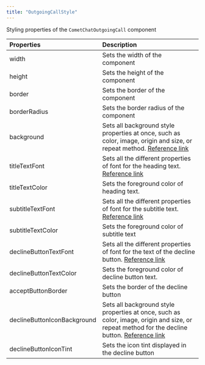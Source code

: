 ```yaml
---
title: "OutgoingCallStyle"
---
```


Styling properties of the `CometChatOutgoingCall` component

| Properties                  | Description                                                                                                                                                                                                 |
| :--------------------------- | :----------------------------------------------------------------------------------------------------------------------------------------------------------------------------------------------------------- |
| width                       | Sets the width of the component                                                                                                                                                                             |
| height                      | Sets the height of the component                                                                                                                                                                            |
| border                      | Sets the border of the component                                                                                                                                                                            |
| borderRadius                | Sets the border radius of the component                                                                                                                                                                     |
| background                  | Sets all background style properties at once, such as color, image, origin and size, or repeat method. [Reference link](https://developer.mozilla.org/en-US/docs/Web/CSS/background)                        |
| titleTextFont               | Sets all the different properties of font for the heading text. [Reference link](https://developer.mozilla.org/en-US/docs/Web/CSS/font)                                                                     |
| titleTextColor              | Sets the foreground color of heading text.                                                                                                                                                                  |
| subtitleTextFont            | Sets all the different properties of font for the subtitle text. [Reference link](https://developer.mozilla.org/en-US/docs/Web/CSS/font)                                                                    |
| subtitleTextColor           | Sets the foreground color of subtitle text                                                                                                                                                                  |
| declineButtonTextFont       | Sets all the different properties of font for the text of the decline button. [Reference link](https://developer.mozilla.org/en-US/docs/Web/CSS/font)                                                       |
| declineButtonTextColor      | Sets the foreground color of decline button text.                                                                                                                                                           |
| acceptButtonBorder          | Sets the border of the decline button                                                                                                                                                                       |
| declineButtonIconBackground | Sets all background style properties at once, such as color, image, origin and size, or repeat method for the decline button. [Reference link](https://developer.mozilla.org/en-US/docs/Web/CSS/background) |
| declineButtonIconTint       | Sets the icon tint displayed in the decline button                                                                                                                                                          |
